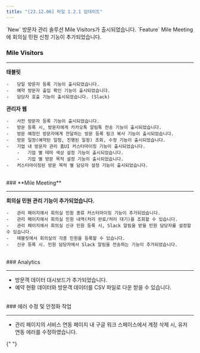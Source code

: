 ```yaml
---
title: "[23.12.06] 마일 1.2.1 업데이트"
---
```


<Note>
`New` 방문자 관리 솔루션 Mile Visitors가 출시되었습니다.  
`Feature` Mile Meeting에 회의실 민원 신청 기능이 추가되었습니다.

</Note>

### Mile **Visitors**

---

**태블릿**

    -   당일 방문자 등록 기능이 출시되었습니다.
    -   예약 방문자 출입 확인 기능이 출시되었습니다.
    -   담당자 호출 기능이 출시되었습니다. (Slack)

**관리자 웹**

    -   사전 방문자 등록 기능이 출시되었습니다.
    -   방문 등록 시, 방문자에게 카카오톡 알림톡 전송 기능이 출시되었습니다.
    -   방문 예정인 방문자에게 전달하는 방문 등록 링크 복사 기능이 출시되었습니다.
    -   방문 일정(예약된 일정, 진행된 일정) 조회, 수정 기능이 출시되었습니다.
    -   기업 내 방문자 관리 홈UI 커스터마이징 기능이 출시되었습니다.
        -   기업 별 테마 색상 설정 기능이 출시되었습니다.
        -   기업 별 방문 목적 설정 기능이 출시되었습니다.
    -   커스터마이징된 방문 목적 별 담당자 설정 기능이 출시되었습니다.

<br />
### **Mile Meeting**

---

**회의실 민원 관리 기능이 추가되었습니다.**

    -   관리 페이지에서 회의실 민원 종류 커스터마이징 기능이 추가되었습니다.
    -   관리 페이지에서 회의실 민원 내역(처리 완료/처리 대기)을 조회할 수 있습니다.
    -   관리 페이지에서 회의실 신규 민원 등록 시, Slack 알림을 받을 민원 담당자를 설정할 수 있습니다.
    -   태블릿에서 회의실의 각종 민원을 등록할 수 있습니다.
    -   신규 등록 시. 민원 담당자에서 Slack 알림을 전송하는 기능이 추가되었습니다.

<br />
### Analytics

---

-   방문객 데이터 대시보드가 추가되었습니다.
-   예약 현황 데이터와 방문객 데이터를 CSV 파일로 다운 받을 수 있습니다.

<br />
### 에러 수정 및 안정화 작업

---

-   관리 페이지의 서비스 연동 페이지 내 구글 워크 스페이스에서 계정 삭제 시, 유저 연동 에러를 수정하였습니다.

{" "}

<br />
